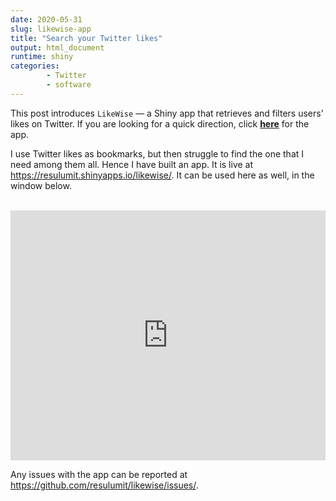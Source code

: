 ---
date: 2020-05-31
slug: likewise-app
title: "Search your Twitter likes"
output: html_document
runtime: shiny
categories:
        - Twitter
        - software
---

This post introduces `LikeWise` --- a Shiny app that retrieves and filters users' likes on Twitter. If you are looking for a quick direction, click <a href="https://resulumit.shinyapps.io/likewise/" target="_blank"><b>here</b></a> for the app.

I use Twitter likes as bookmarks, but then struggle to find the one that I need among them all. Hence I have built an app. It is live at <a href="https://resulumit.shinyapps.io/likewise/" target="_blank">https://resulumit.shinyapps.io/likewise/</a>. It can be used here as well, in the window below.   



<br>
<iframe width="100%" height="400" scrolling="yes" frameborder="no" src="https://resulumit.shinyapps.io/likewise/"> </iframe>
<br>

Any issues with the app can be reported at <a href="https://github.com/resulumit/likewise/issues/" target="_blank">https://github.com/resulumit/likewise/issues/</a>.